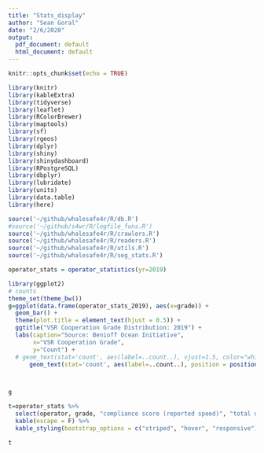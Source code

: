```yaml
---
title: "Stats_display"
author: "Sean Goral"
date: "2/6/2020"
output:
  pdf_document: default
  html_document: default
---
```


```r
knitr::opts_chunk$set(echo = TRUE)
```

```r
library(knitr)
library(kableExtra)
library(tidyverse)
library(leaflet)
library(RColorBrewer)
library(maptools)
library(sf)
library(rgeos)
library(dplyr)
library(shiny)
library(shinydashboard)
library(RPostgreSQL)
library(dbplyr)
library(lubridate)
library(units)
library(data.table)
library(here)
```

```r
source('~/github/whalesafe4r/R/db.R')
#source('~/github/s4wr/R/logfile_funs.R')
source('~/github/whalesafe4r/R/crawlers.R')
source('~/github/whalesafe4r/R/readers.R')
source('~/github/whalesafe4r/R/utils.R')
source('~/github/whalesafe4r/R/seg_stats.R')
```


```r
operator_stats = operator_statistics(yr=2019)
```

```r


library(ggplot2)
# counts
theme_set(theme_bw()) 
g=ggplot(data.frame(operator_stats_2019), aes(x=grade)) +
  geom_bar() +  
  theme(plot.title = element_text(hjust = 0.5)) + 
  ggtitle("VSR Cooperation Grade Distribution: 2019") + 
  labs(caption="Source: Benioff Ocean Initiative",
       x="VSR Cooperation Grade",
       y="Count") +
  # geom_text(stat='count', aes(label=..count..), vjust=1.5, color="white")
      geom_text(stat='count', aes(label=..count..), position = position_stack(vjust = 0.5),size=4, color = "white")



g
```



```r

t=operator_stats %>% 
  select(operator, grade, "compliance score (reported speed)", "total distance (km)", "total distance (nautcal miles)", "distance (nautcal miles) under 10 knots", "distance (nautcal miles) over 10 knots") %>% 
  kable(escape = F) %>%
  kable_styling(bootstrap_options = c("striped", "hover", "responsive")) 

t
```
 


